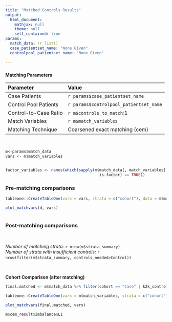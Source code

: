 ```yaml
---
title: "Matched Controls Results"
output: 
  html_document:
    mathjax: null
    theme: null
    self_contained: true
params:
  match_data: !r list()
  case_patientset_name: "None Given"
  controlpool_patientset_name: "None Given"
  
---
```


### {#match_parameters .parameters_table} 
__Matching Parameters__

Parameter                    Value
--------------------------   ----------------------------------------
Case Patients                `r params$case_patientset_name`
Control Pool Patients        `r params$controlpool_patientset_name`
Control-to-Case Ratio        `r m$controls_to_match`:1
Match Variables              `r m$match_variables`
Matching Technique           Coarsened exact matching (cem)

&nbsp;<p />



```r

m<-params$match_data
vars <- m$match_variables


factor_variables <- names(which(sapply(m$match_data[, match_variables], 
                                         is.factor) == TRUE))

```


###  Pre-matching comparisons {#pre_matching .prematching}

```r


tableone::CreateTableOne(vars = vars, strata = c("cohort"), data = m$match_data, factorVars = factor_variables)

plot_matchvars(d, vars)



```

### Post-matching comparisons {#post_matching .postmatching} 
&nbsp;<p />


*Number of matching strata:* `r nrow(m$strata_summary)`<br />
*Number of strata with insufficient controls:* `r nrow(filter(m$strata_summary, controls_needed>Control))`
&nbsp;<p />
&nbsp;<p />

__Cohort Comparison (after matching)__

```r

final.matched <- m$match_data %>% filter(cohort == "Case" | k2k_control == TRUE)

tableone::CreateTableOne(vars = m$match_variables, strata = c("cohort"), data = final.matched, factorVars = factor_variables)

plot_matchvars(final.matched, vars)

m$cem_result$imbalance$L1
```